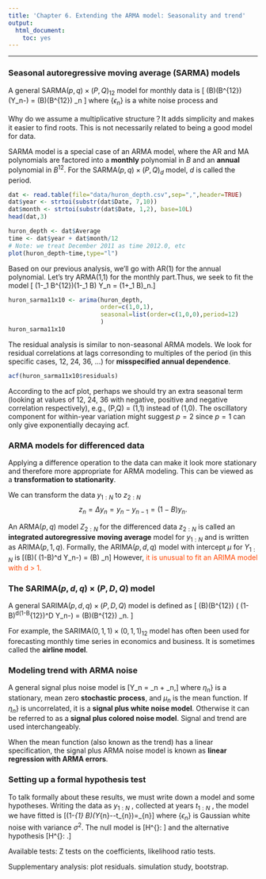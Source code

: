 ```yaml
---
title: 'Chapter 6. Extending the ARMA model: Seasonality and trend'
output:
  html_document: 
    toc: yes
---
```


\newcommand\P{\mathbb{P}}
\newcommand\E{\mathbb{E}}
\newcommand\var{\operatorname{Var}}
\newcommand\cov{\operatorname{Cov}}
\newcommand\AR{\Phi}
\newcommand\MA{\Psi}
\newcommand\ar{\phi}
\newcommand\ma{\psi}

---

### Seasonal autoregressive moving average (SARMA) models

A general SARMA$(p,q)\times(P,Q)_{12}$ model for monthly data is \[
\ar(B)\AR(B^{12}) (Y_n-\mu) = \ma(B)\MA(B^{12}) \epsilon_n
\] where $\{\epsilon_n\}$ is a white noise process and
\begin{eqnarray*}
\mu &=& \E[Y_n]
\\
\ar(x)&=&1-\ar_1 x-\dots -\ar_px^p,
\\ 
\ma(x)&=&1+\ma_1 x+\dots +\ma_qx^q, 
\\
\AR(x)&=&1-\AR_1 x-\dots -\AR_Px^P,
\\ 
\MA(x)&=&1+\MA_1 x+\dots +\MA_Qx^Q.
\end{eqnarray*}

Why do we assume a multiplicative structure？It adds simplicity and makes it easier to find roots. This is not necessarily related to being a good model for data.

SARMA model is a special case of an ARMA model, where the AR and MA polynomials are factored into a **monthly** polynomial in $B$ and an **annual** polynomial in $B^{12}$. For the SARMA$(p,q)\times(P,Q)_{d}$ model, $d$ is called the period.

```r
dat <- read.table(file="data/huron_depth.csv",sep=",",header=TRUE)
dat$year <- strtoi(substr(dat$Date, 7,10))
dat$month <- strtoi(substr(dat$Date, 1,2), base=10L)
head(dat,3)
```

```r
huron_depth <- dat$Average
time <- dat$year + dat$month/12
# Note: we treat December 2011 as time 2012.0, etc 
plot(huron_depth~time,type="l")
```

Based on our previous analysis, we'll go with AR(1) for the annual polynomial. Let's try ARMA(1,1) for the monthly part.Thus, we seek to fit the model
\[ (1-\AR_1 B^{12})(1-\ar_1 B) Y_n = (1+\ma_1 B)\epsilon_n.\]

```r
huron_sarma11x10 <- arima(huron_depth, 
                          order=c(1,0,1), 
                          seasonal=list(order=c(1,0,0),period=12)
                          )
huron_sarma11x10
```

The residual analysis is similar to non-seasonal ARMA models. We look for residual correlations at lags corresonding to multiples of the period (in this specific cases, 12, 24, 36, ...) for **misspecified annual dependence**.

```r
acf(huron_sarma11x10$residuals)
```

According to the acf plot, perhaps we should try an extra seasonal term (looking at values of 12, 24, 36 with negative, positive and negative correlation respectively), e.g., (P,Q) = (1,1) instead of (1,0). The oscillatory component for within-year variation might suggest $p=2$ since $p=1$ can only give exponentially decaying acf.

### ARMA models for differenced data

Applying a difference operation to the data can make it look more stationary and therefore more appropriate for ARMA modeling. This can be viewed as a **transformation to stationarity**.

We can transform the data ${y_{1:N}}$ to ${z_{2:N}}$ 
$$ {z_n} = \Delta {y_n} = {y_n}-{y_{n-1}} = (1-B)y_n.$$

An ARMA$(p,q)$ model $Z_{2:N}$ for the differenced data ${z_{2:N}}$ is called an **integrated autoregressive moving average** model for ${y_{1:N}}$ and is written as ARIMA$(p,1,q)$. Formally, the ARIMA$(p,d,q)$ model with intercept $\mu$ for $Y_{1:N}$ is \[\ar(B)\big( (1-B)^d Y_n-\mu \big) = \ma(B) \epsilon_n\]
However, <font color='orangered'>it is unusual to fit an ARIMA model with d > 1.</font>

### The SARIMA$(p, d, q) \times (P, D, Q)$ model

A general SARIMA$(p, d, q) \times (P, D, Q)$ model is defined as \[
\ar(B)\AR(B^{12}) ( (1-B)^d(1-B^{12})^D Y_n-\mu ) = \ma(B)\MA(B^{12}) \epsilon_n. \]

For example, the SARIMA$(0, 1, 1) \times (0, 1, 1)_{12}$ model has often been used for forecasting monthly time series in economics and business. It is sometimes called the **airline model**.

### Modeling trend with ARMA noise

A general signal plus noise model is \[Y_n = \mu_n + \eta_n,\] where $\eta_n\}$ is a stationary, mean zero **stochastic process**, and $\mu_n$ is the mean function. If $\eta_n\}$ is uncorrelated, it is a **signal plus white noise model**. Otherwise it can be referred to as a **signal plus colored noise model**. Signal and trend are used interchangeably.

When the mean function (also known as the trend) has a linear specification, the signal plus ARMA noise model is known as **linear regression with ARMA errors**.

### Setting up a formal hypothesis test

To talk formally about these results, we must write down a model and some hypotheses. Writing the data as $y_{1:N}$ , collected at years $t_{1:N}$ , the model we have fitted is \[\left(1-\phi_{1} B\right)\left(Y_{n}-\mu-\beta t_{n}\right)=\epsilon_{n}\]
where $\{\epsilon_n\}$ is Gaussian white noise with variance $\sigma^2$. The null model
is \[H^{\langle 0\rangle}: \beta=0\]  and the alternative hypothesis \[H^{\langle 0\rangle}: \beta\neq 0.\]

Available tests: Z tests on the coefficients, likelihood ratio tests.

Supplementary analysis: plot residuals. simulation study, bootstrap.



